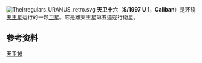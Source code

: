 {{Infobox planet
| name =  天卫十六（Caliban）
| adjectives = Calibanian
| image = [[File:Caliban_feat.png|250px]]
| caption = Discovery image of Caliban
| discovery = yes
| discoverer =
  {{plainlist |
* Philip D. Nicholson
* Brett J. Gladman
* Joseph A. Burns
* John J. Kavelaars
  }} 通过[[海尔望远镜|海尔望远镜]]
| discovered = 1997年9月6日
| discovery_ref = {{sfn|Gladman Nicholson et al.|1998|p=}}
| mean_orbit_radius = 7,231,000 km{{sfn|Sheppard|Jewitt|Kleyna|2005|p=523|loc=Table 3}}<ref name="JPL-SSD-Uranus-Caliban" />
| eccentricity = 0.1812<ref name="JPL-SSD-Uranus-Caliban" />
| period = 579.73 d<!-- {{sfn|Sheppard|Jewitt|Kleyna|2005|p=523|loc=Table 3}} has 579.7 -->
| inclination =
  {{plainlist |
* 120.28° （对天王星赤道）
* 140.878° （对[[拉普拉斯平面|拉普拉斯平面]]）
* 139.89°<!-- {{sfn|Sheppard|Jewitt|Kleyna|2005|p=523|loc=Table 3}} has 141 --> （对黄道）{{sfn|Sheppard|Jewitt|Kleyna|2005|p=523|loc=Table 3}}
  }}
| satellite_of = [[天王星|天王星]]
| physical_characteristics = yes
| mean_radius = 36 km （估计）{{refn|name=Sheppard et al. 2005 radius/albedo}}<ref name="JPL-SSD-sat_phys" />
| surface_area = ~16,000 km2 （估计）
| volume = ~200,000 km3 （估计）
| mass = ~2.5{{E|17}} [[kilogram|kg]] （估计）
| surface gravity = ~0.02 [[Acceleration|m/s2]] （估计）
| escape velocity = ~0.031 km/s （估计）
| density = ~1.3 g/cm3 （推测）
| rotation = 9.948 ± 0.019 h<ref name="Maris 2001" />
| axial_tilt = ?
| albedo = 0.04 （推测）{{refn|name=Sheppard et al. 2005 radius/albedo}}
| single_temperature = ~65 [[Kelvin|K]] （估计）
}}

[[File:TheIrregulars_URANUS_retro.svg|thumb]]
'''天卫十六'''（'''S/1997 U 1'''，'''Caliban'''）是环绕[[天王星|天王星]]运行的一颗[[卫星|卫星]]。它是離天王星第五遠逆行衛星。
{{clearleft}}
==参考资料==

{{reflist
| colwidth = 30em
| refs =

<ref name="JPL-SSD-Uranus-Caliban">{{cite web
| last1 = Brozovic
| first1 = M.
| last2 = Jacobson
| first2 = R. A.
| year = 2009
| title = Planetary Satellite Mean Orbital Parameters
| publisher = JPL/NASA
| work = The Orbits of the Outer Uranian Satellites, Astronomical Journal, 137, 3834
| url = http://ssd.jpl.nasa.gov/?sat_elem#uranus
| accessdate = 2011-11-06
| archive-date = 2020-05-18
| archive-url = https://web.archive.org/web/20200518082657/https://ssd.jpl.nasa.gov/?sat_elem#uranus
| dead-url = no
}}</ref>

<ref name="Sheppard et al. 2005 radius/albedo">
{{harvnb|Sheppard|Jewitt|Kleyna|2005|p=523|loc=Table 3 ... r<sup>i</sup> (km) ... 36 ... <sup>i</sup> Radius of satellite assuming a geometric albedo of 0.04}}.
</ref>

<ref name="JPL-SSD-sat_phys">{{cite web
| publisher = [[JPL|JPL]] (Solar System Dynamics)
| title = Planetary Satellite Physical Parameters
| date = 20 December 2008
| url = http://ssd.jpl.nasa.gov/?sat_phys_par
| accessdate = 10 March 2009
| archive-date = 2009-01-17
| archive-url = https://web.archive.org/web/20090117082950/http://ssd.jpl.nasa.gov/?sat_phys_par
| dead-url = no
}}</ref>

<ref name="Maris 2001">
{{cite journal
| doi = 10.1086/320378
| last1 = Maris
| first1 = Michele
| last2 = Carraro
| first2 = Giovanni
| last3 = Cremonese
| first3 = Gabrielle
| last4 = Fulle
| first4 = Marco
| title = Multicolor Photometry of the Uranus Irregular Satellites Sycorax and Caliban
| journal = The Astronomical Journal
| volume = 121
| issue = 5
| pages = 2800–2803
| url = http://www.iop.org/EJ/article/1538-3881/121/5/2800/200443.html
| accessdate = 14 September 2008
| bibcode = 2001AJ....121.2800M
| arxiv = astro-ph/0101493
|date=May 2001}}
</ref>

}}

{{天王星卫星}}
[[Category:天王星的卫星|天卫16]]